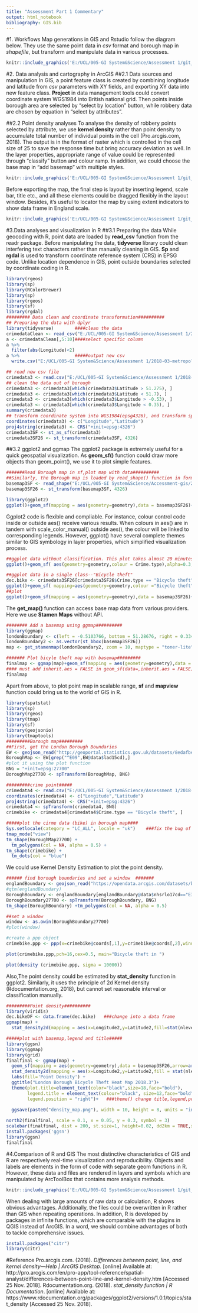 ---
title: "Assessment Part 1 Commentary"
output: html_notebook
bibliography: GIS.bib
---

#1.	Workflows
Map generations in GIS and Rstudio follow the diagram below. They use the same point data in _csv_ format and borough map in _shapefile_, but transform and manipulate data in various processes.
```{r  echo=FALSE,  out.width = '100%'}
knitr::include_graphics('E:/UCL/005-GI System&Science/Assessment 1/git_gui/workflow-r&gis2.jpg')

```

#2. Data analysis and cartography in ArcGIS
##2.1 Data sources and manipulation
In GIS, a point feature class is created by combining longitude and latitude from _csv_ parameters with XY fields, and exporting XY data into new feature class. **Project** in data management tools could convert coordinate system WGS1984 into British national grid. Then points inside borough area are selected by “select by location” button, while robbery data are chosen by equation in “select by attributes”.

##2.2 Point density analyses
To analyse the density of robbery points selected by attribute, we use **kernel density** rather than point density to accumulate total number of individual points in the cell (Pro.arcgis.com, 2018). The output is in the format of raster which is controlled in the cell size of 25 to save the response time but bring accuracy deviation as well. In the layer properties, appropriate range of value could be represented through “classify” button and colour ramp. In addition, we could choose the base map in “add basemap” with multiple styles.
```{r someVar, echo=FALSE,  out.width = '80%'}
knitr::include_graphics('E:/UCL/005-GI System&Science/Assessment 1/git_gui/kernel_density_GIS.png')
```

Before exporting the map, the final step is layout by inserting legend, scale bar, title etc., and all these elements could be dragged flexibly in the layout window. Besides, it’s useful to locator the map by using extent indicators to show data frame in England scale. 
```{r echo=FALSE}
knitr::include_graphics('E:/UCL/005-GI System&Science/Assessment 1/git_gui/GIS-finalmap.jpg')
```


#3.Data analyses and visualization in R
##3.1 Preparing the data
While geocoding with R, point data are loaded by **read_csv** function from the readr package. Before manipulating the data, **tidyverse** library could clean interfering text characters rather than manually cleaning in GIS. **Sp** and **rgdal** is used to transform coordinate reference system (CRS) in EPSG code. Unlike location dependence in GIS, point outside boundaries selected by coordinate coding in R.

```{r echo=TRUE, message=FALSE, warning=FALSE}

library(rgeos)
library(sp)
library(RColorBrewer) 
library(sp) 
library(rgeos) 
library(sf) 
library(rgdal) 
######### Data clean and coordinate transformation##########
## Preparing the data with dplyr
library(tidyverse)        ####clean the data
crimedataClean <- read_csv("E:/UCL/005-GI System&Science/Assessment 1/2018-03-metropolitan-street.csv",col_names = TRUE)
a <- crimedataClean[,5:10]####select specific column
a %>%
  filter(abs(Longitude)<2)
a %>%                     #####output new csv
  write.csv("E:/UCL/005-GI System&Science/Assessment 1/2018-03-metropolitan-street-clean.csv")  

```

```{r echo=TRUE, message=FALSE, warning=FALSE}

## read new csv file
crimedata3 <- read.csv("E:/UCL/005-GI System&Science/Assessment 1/2018-03-metropolitan-street-clean.csv",stringsAsFactors = F)
## clean the data out of borough
crimedata3 <- crimedata3[which(crimedata3$Latitude > 51.275), ]
crimedata3 <- crimedata3[which(crimedata3$Latitude < 51.7), ]
crimedata3 <- crimedata3[which(crimedata3$Longitude > -0.53), ]
crimedata3 <- crimedata3[which(crimedata3$Longitude < 0.35), ]
summary(crimedata3)
## transform coordinate system into WGS1984(epsg4326), and transform sp-sf
coordinates(crimedata3) <- c("Longitude","Latitude")
proj4string(crimedata3) <- CRS("+init=epsg:4326")
crimedata3SF <- st_as_sf(crimedata3)
crimedata3SF26 <- st_transform(crimedata3SF, 4326)
```

##3.2 ggplot2 and ggmap
The ggplot2 package is extremely useful for a quick geospatial visualization. As **geom_sf()** function could draw more objects than geom_point(), we use it to plot simple features. 

```{r}
#######Read Borough map in sf,plot map with data##########
##Similarly, the Borough map is loaded by read_shape() function in format of Simple Feature Collection with CRS.
basemap3SF <- read_shape("E:/UCL/005-GI System&Science/Accessment-gis/2222/London-wards-2014 (1)/London-wards-2014_ESRI/London_Ward_CityMerged.shp",as.sf=TRUE,current.projection = 27700)
basemap3SF26 <- st_transform(basemap3SF, 4326)

library(ggplot2)
ggplot()+geom_sf(mapping = aes(geometry=geometry),data = basemap3SF26)+theme_minimal()+ labs(x = "Longitude", y = "Latitude", title = "Map of the borough boundaries")
```
Ggplot2 code is flexible and compliable. For instance, colour control code inside or outside aes() receive various results. When colours in aes() are in tandem with scale_color_manual() outside aes(), the colour will be linked to corresponding legends. However, ggplot() have several complete themes similar to GIS symbology in layer properties, which simplified visualization process.
```{r echo=TRUE}
##ggplot data without classification. This plot takes almost 20 minutes while GIS takes few seconds!
ggplot()+geom_sf( aes(geometry=geometry,colour = Crime.type),alpha=0.3,show.legend = "point",data = crimedata3SF26)+scale_colour_manual(values = rainbow(14))+theme_minimal()+ labs(x = "Longitude", y = "Latitude", title = "Map of points")     ###colour=...&scale_colour_manual could classify the colour on crime type
```

```{r}
##ggplot data in a single class--"Bicycle theft"
dec.bike <- crimedata3SF26[crimedata3SF26$Crime.type == "Bicycle theft", ]
ggplot()+geom_sf( mapping=aes(geometry=geometry,colour ="Bicycle theft"),show.legend = FALSE,data = dec.bike)+theme_minimal()+ labs(x = "Longitude", y = "Latitude", title = "Map of points")
##plot 
ggplot()+geom_sf(mapping = aes(geometry=geometry),data = basemap3SF26)+geom_sf( mapping=aes(geometry=geometry,colour ="Bicycle theft"),show.legend = FALSE,data = dec.bike)+theme_minimal()+ labs(x = "Longitude", y = "Latitude", title = "Borough Bicycle Theft Map")

```

The **get_map()** function can access base map data from various providers. Here we use **Stamen Maps** without API.
```{r message=FALSE, warning=FALSE}
######## Add a basemap using ggmap##########
library(ggmap)
londonBoundary <- c(left = -0.5103766, bottom = 51.28676, right = 0.3340146, top = 51.69187)
londonBoundary2 <- as.vector(st_bbox(basemap3SF26))
map <- get_stamenmap(londonBoundary2, zoom = 10, maptype = "toner-lite")
```

```{r message=FALSE, warning=FALSE, paged.print=FALSE}
####### Plot bicyle theft map with basemap#########
finalmap <- ggmap(map)+geom_sf(mapping = aes(geometry=geometry),data = basemap3SF26,inherit.aes =FALSE,alpha=0.2)+geom_sf( mapping=aes(geometry=geometry,colour ="red"),show.legend = FALSE,data = dec.bike,inherit.aes = FALSE)+theme_minimal()+ labs(x = "Longitude", y = "Latitude", title = "Borough Bicycle Theft Map")   
#### must add inherit.aes = FALSE in geom_sf(data=,inherit.aes = FALSE)! The ggmap() function returns a ggplot p that uses an aes(x = lon, y = lat) aesthetic,then the sf objects using the geom_sf() function tries to inherit the x and y, but it actrually uses the $geometry column. 
finalmap
```

Apart from above, to plot point map in scalable range, **sf** and **mapview** function could bring us to the world of GIS in R.
```{r echo=TRUE, message=FALSE, warning=FALSE, results=FALSE}
library(spatstat)
library(sp)
library(rgeos)
library(tmap)
library(sf)
library(geojsonio)
library(tmaptools)
#########Borough map#########
##First, get the London Borough Boundaries
EW <- geojson_read("http://geoportal.statistics.gov.uk/datasets/8edafbe3276d4b56aec60991cbddda50_2.geojson", what = "sp")
BoroughMap <- EW[grep("^E09",EW@data$lad15cd),]
#plot it using the plot function
BNG = "+init=epsg:27700"
BoroughMap27700 <- spTransform(BoroughMap, BNG)

#########crime point#####
crimedata4 <- read.csv("E:/UCL/005-GI System&Science/Assessment 1/2018-03-metropolitan-street-clean.csv",stringsAsFactors = F)
coordinates(crimedata4) <- c("Longitude","Latitude")
proj4string(crimedata4) <- CRS("+init=epsg:4326")
crimedata4 <- spTransform(crimedata4, BNG)
crimebike <- crimedata4[crimedata4$Crime.type == "Bicycle theft", ]
```
```{r echo=TRUE, message=FALSE, warning=FALSE, results=FALSE}
#####plot the cirme data (bike) in borough map####
Sys.setlocale(category = "LC_ALL", locale = "uk")    ###fix the bug of my laptop system!
tmap_mode("view")
tm_shape(BoroughMap27700) +
  tm_polygons(col = NA, alpha = 0.5) +
tm_shape(crimebike) +
  tm_dots(col = "blue")
```
We could use Kernel Density Estimation to plot the point density.
```{r echo=TRUE, message=FALSE, warning=FALSE, paged.print=FALSE, results='hide'}
###### find borough boundaries and set a window  #######
englandBoundary <- geojson_read("https://opendata.arcgis.com/datasets/b027f1fd53764d8ebd585b81ff64f2fd_3.geojson", what = "sp")
#qtm(englandBoundary)
BoroughBoundary <- englandBoundary[englandBoundary@data$nhsrlo17cd=="E39000018",]
BoroughBoundary27700 <- spTransform(BoroughBoundary, BNG)
tm_shape(BoroughBoundary) +tm_polygons(col = NA, alpha = 0.5)

##set a window
window <- as.owin(BoroughBoundary27700)
#plot(window)
```

```{r echo=TRUE, message=FALSE, warning=FALSE, results='hide'}
#create a ppp object
crimebike.ppp <- ppp(x=crimebike@coords[,1],y=crimebike@coords[,2],window=window)
```
```{r echo=TRUE, message=FALSE, warning=FALSE, results='hide'}
plot(crimebike.ppp,pch=16,cex=0.5, main="Bicycle theft in ")
```
```{r message=FALSE, warning=FALSE}
plot(density (crimebike.ppp, sigma = 10000))
```
Also,The point density could be estimated by **stat_density** function in ggplot2. Similarly, it uses the principle of 2d Kernel density (Rdocumentation.org, 2018), but cannot set reasonable interval or classification manually.
```{r message=TRUE, warning=FALSE}
#########Point density##########
library(viridis)
dec.bikeDF <- data.frame(dec.bike)   ###change into a data frame
ggmap(map) + 
  stat_density2d(mapping = aes(x=Longitude2,y=Latitude2,fill=stat(nlevel), alpha=..level..),bins=250, size=50, alpha = .06,geom = "polygon", data = dec.bikeDF) + scale_fill_gradient(low = "orange", high = "red")#To better visualize the density within each facet, use stat(nlevel)
```

```{r message=TRUE, warning=FALSE, paged.print=TRUE}
#####plot with basemap,legend and title#####
library(ggsn)
library(ggmap)
library(grid)
finalfinal <- ggmap(map) + 
  geom_sf(mapping = aes(geometry=geometry),data = basemap3SF26,arrow=arrow(),inherit.aes = FALSE,alpha=0.2)+labs(x = "Longitude", y = "Latitude")+
  stat_density2d(mapping = aes(x=Longitude2,y=Latitude2,fill = stat(nlevel),alpha=..level..),bins=150, size=0.1, alpha = .06,geom = "polygon",show.legend = NA, data = dec.bikeDF) + scale_fill_continuous(low = "orange", high = "red")+ scale_alpha(range = c(0, 0.5), guide = FALSE) +  
  labs(fill='Point Density') +
  ggtitle("London Borough Bicycle Theft Heat Map 2018.3")+
  theme(plot.title=element_text(color="black",size=18,face="bold"),
        legend.title = element_text(colour="black", size=12,face="bold"),
        legend.position = "right")+   ###theme() change title,legend,position etc.
 
  ggsave(paste0("density_map.png"), width = 10, height = 8, units = "in")

north2(finalfinal, scale = 0.1, x = 0.05, y = 0.3, symbol = 3)
scalebar(finalfinal, dist = 200, st.size=1, height=0.02, dd2km = TRUE,x.min=-0.510,x.max=0.334,y.min=51.3,y.max=51.7, location="bottomright" , model = 'WGS84')
install.packages('ggsn')
library(ggsn)
finalfinal
```

#4.Comparison of R and GIS
The most distinctive characteristics of GIS and R are respectively real-time visualization and reproducibility. Objects and labels are elements in the form of code with separate geom functions in R. However, these data and files are rendered in layers and symbols which are manipulated by ArcToolBox that contains more analysis methods.
```{r echo=FALSE}
knitr::include_graphics('E:/UCL/005-GI System&Science/Assessment 1/git_gui/table compare-gis-r.png')
```

When dealing with large amounts of raw data or calculation, R shows obvious advantages. Additionally, the files could be overwritten in R rather than GIS when repeating operations. In addition, R is developed by packages in infinite functions, which are comparable with the plugins in QGIS instead of ArcGIS. In a word, we should combine advantages of both to tackle comprehensive issues.

```{r eval=FALSE, include=FALSE}
install.packages("citr")
library(citr)

```
#Reference
Pro.arcgis.com. (2018). _Differences between point, line, and kernel density—Help | ArcGIS Desktop_. [online] Available at: http://pro.arcgis.com/en/pro-app/tool-reference/spatial-analyst/differences-between-point-line-and-kernel-density.htm [Accessed 25 Nov. 2018].
Rdocumentation.org. (2018). *stat_density function | R Documentation*. [online] Available at: https://www.rdocumentation.org/packages/ggplot2/versions/1.0.1/topics/stat_density [Accessed 25 Nov. 2018].
